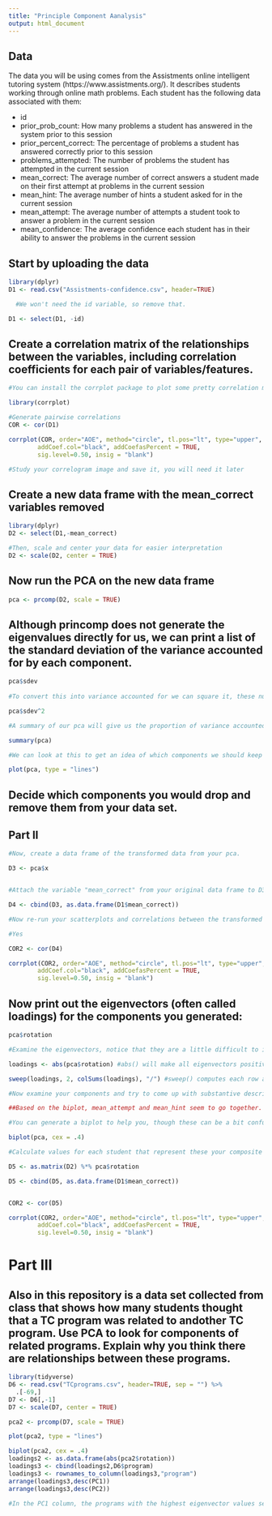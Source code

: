 ```yaml
---
title: "Principle Component Aanalysis"
output: html_document
---
```

## Data
The data you will be using comes from the Assistments online intelligent tutoring system (https://www.assistments.org/). It describes students working through online math problems. Each student has the following data associated with them:

- id
- prior_prob_count: How many problems a student has answered in the system prior to this session
- prior_percent_correct: The percentage of problems a student has answered correctly prior to this session
- problems_attempted: The number of problems the student has attempted in the current session
- mean_correct: The average number of correct answers a student made on their first attempt at problems in the current session
- mean_hint: The average number of hints a student asked for in the current session
- mean_attempt: The average number of attempts a student took to answer a problem in the current session
- mean_confidence: The average confidence each student has in their ability to answer the problems in the current session

## Start by uploading the data
```r
library(dplyr)
D1 <- read.csv("Assistments-confidence.csv", header=TRUE)

  #We won't need the id variable, so remove that.

D1 <- select(D1, -id)


```

## Create a correlation matrix of the relationships between the variables, including correlation coefficients for each pair of variables/features.

```r
#You can install the corrplot package to plot some pretty correlation matrices (sometimes called correlograms)

library(corrplot)

#Generate pairwise correlations
COR <- cor(D1)

corrplot(COR, order="AOE", method="circle", tl.pos="lt", type="upper", tl.col="black", tl.cex=0.6, tl.srt=45, 
        addCoef.col="black", addCoefasPercent = TRUE,
        sig.level=0.50, insig = "blank")

#Study your correlogram image and save it, you will need it later
```

## Create a new data frame with the mean_correct variables removed

```r
library(dplyr)
D2 <- select(D1,-mean_correct)

#Then, scale and center your data for easier interpretation
D2 <- scale(D2, center = TRUE)
```
                                                                                                                                                                                                                                                                                                                                                                                                                                 
## Now run the PCA on the new data frame

```r
pca <- prcomp(D2, scale = TRUE)
```

## Although princomp does not generate the eigenvalues directly for us, we can print a list of the standard deviation of the variance accounted for by each component.

```r
pca$sdev
                                                                                                                                                 
#To convert this into variance accounted for we can square it, these numbers are proportional to the eigenvalue

pca$sdev^2

#A summary of our pca will give us the proportion of variance accounted for by each component

summary(pca)

#We can look at this to get an idea of which components we should keep and which we should drop

plot(pca, type = "lines")
```

## Decide which components you would drop and remove them from your data set.

## Part II

```r
#Now, create a data frame of the transformed data from your pca.

D3 <- pca$x


#Attach the variable "mean_correct" from your original data frame to D3.

D4 <- cbind(D3, as.data.frame(D1$mean_correct))

#Now re-run your scatterplots and correlations between the transformed data and mean_correct. If you had dropped some components would you have lost important infomation about mean_correct?

#Yes

COR2 <- cor(D4)

corrplot(COR2, order="AOE", method="circle", tl.pos="lt", type="upper", tl.col="black", tl.cex=1, tl.srt=45, 
        addCoef.col="black", addCoefasPercent = TRUE,
        sig.level=0.50, insig = "blank")

```
## Now print out the eigenvectors (often called loadings) for the components you generated:

```r
pca$rotation

#Examine the eigenvectors, notice that they are a little difficult to interpret. It is much easier to make sense of them if we make them proportional within each component

loadings <- abs(pca$rotation) #abs() will make all eigenvectors positive

sweep(loadings, 2, colSums(loadings), "/") #sweep() computes each row as a proportion of the column. (There must be a way to do this with dplyr()?)

#Now examine your components and try to come up with substantive descriptions of what some might represent?

##Based on the biplot, mean_attempt and mean_hint seem to go together. They also have the highest loading weights in the PC1 column. I think this means they are strongly correlated and PC1 captures a fair amount of the variation in the data for those variables.

#You can generate a biplot to help you, though these can be a bit confusing. They plot the transformed data by the first two components. Therefore, the axes represent the direction of maximum variance. Then mapped onto this point cloud are the original directions of the variables, depicted as red arrows. It is supposed to provide a visualization of which variables "go together". Variables that possibly represent the same underlying construct point in the same direction.  

biplot(pca, cex = .4)

#Calculate values for each student that represent these your composite variables and then create a new correlogram showing their relationship to mean_correct.

D5 <- as.matrix(D2) %*% pca$rotation

D5 <- cbind(D5, as.data.frame(D1$mean_correct))


COR2 <- cor(D5)

corrplot(COR2, order="AOE", method="circle", tl.pos="lt", type="upper", tl.col="black", tl.cex=1, tl.srt=45, 
        addCoef.col="black", addCoefasPercent = TRUE,
        sig.level=0.50, insig = "blank")

```
# Part III  

## Also in this repository is a data set collected from class that shows how many students thought that a TC program was related to andother TC program. Use PCA to look for components of related programs. Explain why you think there are relationships between these programs.

```r

library(tidyverse)
D6 <- read.csv("TCprograms.csv", header=TRUE, sep = "") %>%
  .[-69,]
D7 <- D6[,-1]
D7 <- scale(D7, center = TRUE)

pca2 <- prcomp(D7, scale = TRUE)

plot(pca2, type = "lines")

biplot(pca2, cex = .4)
loadings2 <- as.data.frame(abs(pca2$rotation))
loadings3 <- cbind(loadings2,D6$program)
loadings3 <- rownames_to_column(loadings3,"program")
arrange(loadings3,desc(PC1)) 
arrange(loadings3,desc(PC2)) 

#In the PC1 column, the programs with the highest eigenvector values seem to be related to leadership. In PC2, the highest loading values seem to belong to a lot of programs related to health and psychology. 

```
